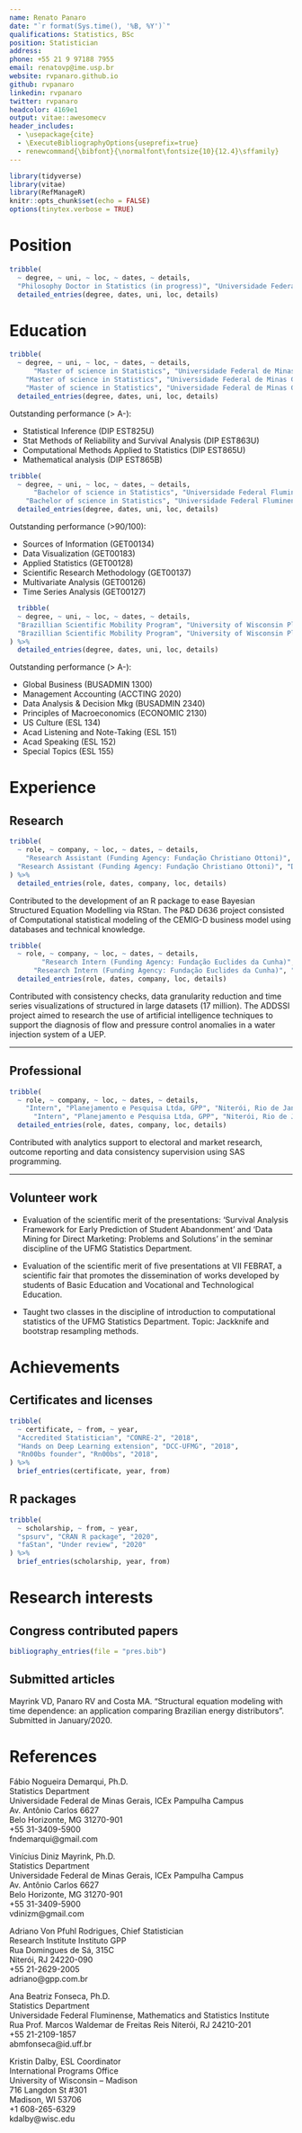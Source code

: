 ```yaml
---
name: Renato Panaro
date: "`r format(Sys.time(), '%B, %Y')`"
qualifications: Statistics, BSc
position: Statistician
address: 
phone: +55 21 9 97188 7955
email: renatovp@ime.usp.br
website: rvpanaro.github.io
github: rvpanaro
linkedin: rvpanaro
twitter: rvpanaro
headcolor: 4169e1 
output: vitae::awesomecv
header_includes:
  - \usepackage{cite}
  - \ExecuteBibliographyOptions{useprefix=true}
  - renewcommand{\bibfont}{\normalfont\fontsize{10}{12.4}\sffamily}
---
```


```r
library(tidyverse)
library(vitae)
library(RefManageR)
knitr::opts_chunk$set(echo = FALSE)
options(tinytex.verbose = TRUE)
```

# Position

```r
tribble(
  ~ degree, ~ uni, ~ loc, ~ dates, ~ details,
  "Philosophy Doctor in Statistics (in progress)", "Universidade Federal de São Paulo", "São Paulo, Brazil", "Mar. 20-present", "Funding Agency: CAPES Improvement Coordination") %>% 
  detailed_entries(degree, dates, uni, loc, details)
```

# Education


```r
tribble(
  ~ degree, ~ uni, ~ loc, ~ dates, ~ details,
      "Master of science in Statistics", "Universidade Federal de Minas Gerais", "Minas Gerais, Brazil", "Mar. 2018 - Feb. 2020", "WAM: 87/100",
    "Master of science in Statistics", "Universidade Federal de Minas Gerais", "Minas Gerais, Brazil", "Mar. 2018 - Feb. 2020", "Dissertation: spsurv An R package for semi-parametric survival analysis.",
    "Master of science in Statistics", "Universidade Federal de Minas Gerais", "Minas Gerais, Brazil", "Mar. 2018 - Feb. 2020", "Funding Agency: Fundação Christiano Ottoni",) %>% 
  detailed_entries(degree, dates, uni, loc, details)
```

Outstanding performance (> A-): 

- Statistical Inference (DIP EST825U)
- Stat Methods of Reliability and Survival Analysis (DIP EST863U)
- Computational Methods Applied to Statistics (DIP EST865U) 
- Mathematical analysis (DIP EST865B)



```r
tribble(
  ~ degree, ~ uni, ~ loc, ~ dates, ~ details,
      "Bachelor of science in Statistics", "Universidade Federal Fluminense", "Rio de Janeiro, Brazil", "Apr. 2013 - Dec. 2017", "WAM: 76/100",
    "Bachelor of science in Statistics", "Universidade Federal Fluminense", "Rio de Janeiro, Brazil", "Apr. 2013 - Dec. 2017", "Term paper: Modelagem e Previsão da Inflação Anual Efetiva medida pelo IPCA.",) %>% 
  detailed_entries(degree, dates, uni, loc, details)
```

Outstanding performance (>90/100): 

- Sources of Information (GET00134)
- Data Visualization (GET00183) 
- Applied Statistics (GET00128)
- Scientific Research Methodology (GET00137)
- Multivariate Analysis (GET00126)
- Time Series Analysis (GET00127)



```r
  tribble(
  ~ degree, ~ uni, ~ loc, ~ dates, ~ details,
  "Brazillian Scientific Mobility Program", "University of Wisconsin Platteville", "Wisconsin, United States", "Jun. 2014 - May 2015", "GPA: 3.4/4",
  "Brazillian Scientific Mobility Program", "University of Wisconsin Platteville", "Wisconsin, United States", "Jun. 2014 - May 2015", "Funding Agency: CAPES Improvement Coordination",
) %>% 
  detailed_entries(degree, dates, uni, loc, details)
```


Outstanding performance (> A-): 

- Global Business (BUSADMIN 1300)
- Management Accounting (ACCTING 2020)
- Data Analysis & Decision Mkg (BUSADMIN 2340)
- Principles of Macroeconomics (ECONOMIC 2130)
- US Culture (ESL 134)
- Acad Listening and Note-Taking (ESL 151)
- Acad Speaking (ESL 152)
- Special Topics (ESL 155)

\newpage

# Experience
\vspace{.5cm}

## Research
```r
tribble(
  ~ role, ~ company, ~ loc, ~ dates, ~ details,
    "Research Assistant (Funding Agency: Fundação Christiano Ottoni)", "Decision Support and Reliability Lab, LADEC", "School of Engineering-UFMG", "Oct. 2018 - Feb. 2020", "R&D project with CEMIG-D",
  "Research Assistant (Funding Agency: Fundação Christiano Ottoni)", "Decision Support and Reliability Lab, LADEC", "School of Engineering-UFMG", "Oct. 2018 - Feb. 2020", "Supervisors include Marcelo Azevedo Costa and Vinícius Diniz Mayrink", 
) %>% 
  detailed_entries(role, dates, company, loc, details)
```

Contributed to the development of an R package to ease Bayesian Structured Equation Modelling via RStan. The P&D D636 project consisted of Computational statistical modeling of the CEMIG-D business model using databases and technical knowledge.

```r
tribble(
  ~ role, ~ company, ~ loc, ~ dates, ~ details,
        "Research Intern (Funding Agency: Fundação Euclides da Cunha)", "Documentation Active & Intelligent Design Laboratory, ADDLABS", "IC-UFF", "Oct. 2017 - Dez. 2017", "R&D project with Shell Brasil",
      "Research Intern (Funding Agency: Fundação Euclides da Cunha)", "Documentation Active & Intelligent Design Laboratory, ADDLABS", "IC-UFF", "Oct. 2017 - Dez. 2017", "Supervisors include Rodrigo Salvador Monteiro and Ludmilla da Silva Viana Jacobson",) %>% 
  detailed_entries(role, dates, company, loc, details)

```

Contributed with consistency checks, data granularity reduction and time series visualizations of structured in large datasets (17 million). The ADDSSI project aimed to research the use of artificial intelligence techniques to support the diagnosis of flow and pressure control anomalies in a water injection system of a UEP. 

---

## Professional

```r
tribble(
  ~ role, ~ company, ~ loc, ~ dates, ~ details,
    "Intern", "Planejamento e Pesquisa Ltda, GPP", "Niterói, Rio de Janeiro", "Jan. 2016 - Mar. 2018", "Supervisors include Adriano Von Pfuhl Rodrigues and Francisco Guimarães",
      "Intern", "Planejamento e Pesquisa Ltda, GPP", "Niterói, Rio de Janeiro", "Jan. 2016 - Mar. 2018", "Consulting with Naturgy Energy Group S.A., ILOS, CASSI, Previ and local politicians",) %>% 
  detailed_entries(role, dates, company, loc, details)
```

Contributed with analytics support to electoral and market research, outcome reporting and data consistency supervision using SAS programming.

---

## Volunteer work 

- Evaluation of the scientific merit of the presentations: 'Survival Analysis Framework for Early Prediction of Student Abandonment' and 'Data Mining for Direct Marketing: Problems and Solutions' in the seminar discipline of the UFMG Statistics Department.

- Evaluation of the scientific merit of five presentations at VII FEBRAT,  a scientific fair that promotes the dissemination of works developed by students of Basic Education and Vocational and Technological Education.

- Taught two classes in the discipline of introduction to computational statistics of the UFMG Statistics Department. Topic: Jackknife and bootstrap resampling methods.

# Achievements
## Certificates and licenses
```r
tribble(
  ~ certificate, ~ from, ~ year,
  "Accredited Statistician", "CONRE-2", "2018",
  "Hands on Deep Learning extension", "DCC-UFMG", "2018",
  "Rn00bs founder", "Rn00bs", "2018",
) %>%
  brief_entries(certificate, year, from)
```

## R packages

```r
tribble(
  ~ scholarship, ~ from, ~ year,
  "spsurv", "CRAN R package", "2020",
  "faStan", "Under review", "2020"
) %>%
  brief_entries(scholarship, year, from)
```

\newpage
# Research interests

## Congress contributed papers

```r
bibliography_entries(file = "pres.bib")
```

## Submitted articles

Mayrink VD, Panaro RV and Costa MA. "Structural equation modeling with time dependence: an application comparing Brazilian energy distributors". Submitted in January/2020.
\newpage

# References

Fábio Nogueira Demarqui, Ph.D. \
Statistics Department  \
Universidade Federal de Minas Gerais, ICEx Pampulha Campus \
Av. Antônio Carlos 6627 \
Belo Horizonte, MG 31270-901 \
+55 31-3409-5900 \
fndemarqui@gmail.com \

Vinícius Diniz Mayrink, Ph.D. \
Statistics Department  \
Universidade Federal de Minas Gerais, ICEx Pampulha Campus \
Av. Antônio Carlos 6627 \
Belo Horizonte, MG 31270-901 \
+55 31-3409-5900 \
vdinizm@gmail.com \


Adriano Von Pfuhl Rodrigues, Chief Statistician \
Research Institute Instituto GPP \
Rua Domingues de Sá, 315C \
Niterói, RJ 24220-090 \
+55 21-2629-2005 \
adriano@gpp.com.br \

Ana Beatriz Fonseca, Ph.D. \
Statistics Department \
Universidade Federal Fluminense, Mathematics and Statistics Institute \
Rua Prof. Marcos Waldemar de Freitas Reis Niterói, RJ 24210-201 \
+55 21-2109-1857 \
abmfonseca@id.uff.br \

Kristin Dalby, ESL Coordinator \
International Programs Office \
University of Wisconsin – Madison \
716 Langdon St #301 \
Madison, WI 53706 \
+1 608-265-6329 \
kdalby@wisc.edu \
